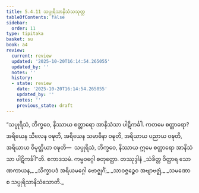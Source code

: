 ```yaml
---
title: 5.4.11 သပ္ပုရိသာနိသံသသုတ္တ
tableOfContents: false
sidebar:
  order: 11
type: tipitaka
basket: su
book: a4
review:
  current: review
  updated: '2025-10-20T16:14:54.265055'
  updated_by: ''
  notes: ''
  history:
  - state: review
    date: '2025-10-20T16:14:54.265055'
    updated_by: ''
    notes: ''
    previous_state: draft
---
```



<DynamicBreadcrumb />


<ReviewStatus review={frontmatter.review} showDetails={true} />

<HypothesisAnnotation frontmatter={frontmatter} />

<Division number="242" book="a4" e="ch" v="15" p="561">

<Paragraph number="1476" book="a4">
“သပ္ပုရိသံ, ဘိက္ခဝေ, နိဿာယ စတ္တာရော အာနိသံသာ ပါဋိကင်္ခါ. ကတမေ စတ္တာရော? အရိယေန သီလေန ဝဍ္ဎတိ, အရိယေန သမာဓိနာ ဝဍ္ဎတိ, အရိယာယ ပညာယ ဝဍ္ဎတိ, အရိယာယ ဝိမုတ္တိယာ ဝဍ္ဎတိ—  သပ္ပုရိသံ, ဘိက္ခဝေ, နိဿာယ ဣမေ စတ္တာရော အာနိသံသာ ပါဋိကင်္ခါ”တိ.

</Paragraph>
</Division>

<Paragraph number="1477" type="center" book="a4">
ဧကာဒသမံ.



</Paragraph>

<Paragraph number="1478" type="center" book="a4">
ကမ္မဝဂ္ဂေါ စတုတ္ထော.



</Paragraph>

<Paragraph number="1479" type="center" book="a4">
တဿုဒ္ဒါနံ


</Paragraph>

<Paragraph number="1480" type="verses" book="a4">
_သံခိတ္တ ဝိတ္ထာရ သောဏကာယန,_  
_သိက္ခာပဒံ အရိယမဂ္ဂေါ ဗောဇ္ဈင်္ဂံ;_  
_သာဝဇ္ဇဉ္စေဝ အဗျာဗဇ္ဈံ,_  
_သမဏော စ သပ္ပုရိသာနိသံသောတိ._
</Paragraph>